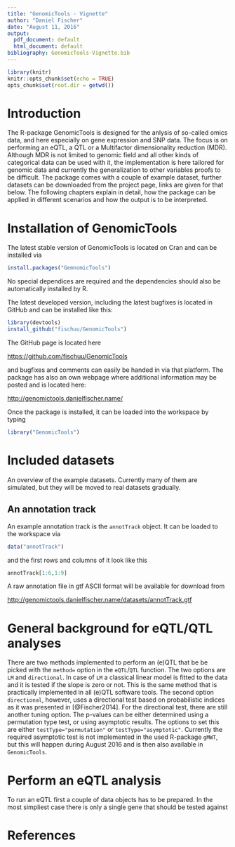 ```yaml
---
title: "GenomicTools - Vignette"
author: "Daniel Fischer"
date: "August 11, 2016"
output:
  pdf_document: default
  html_document: default
bibliography: GenomicTools-Vignette.bib
---
```


```r
library(knitr)
knitr::opts_chunk$set(echo = TRUE)
opts_chunk$set(root.dir = getwd())
```

# Introduction

The R-package GenomicTools is designed for the anlysis of so-called omics data, and here especially on gene expression and SNP data. The 
focus is on performing an eQTL, a QTL or a Multifactor dimensionality reduction (MDR). Although MDR is not limited to genomic field and
all other kinds of categorical data can be used with it, the implementation is here tailored for genomic data and currently the generalization
to other variables proofs to be difficult. The package comes with a couple of example dataset, further datasets can be downloaded from the 
project page, links are given for that below. The following chapters explain in detail, how the package can be applied in different scenarios
and how the output is to be interpreted.

# Installation of GenomicTools
The latest stable version of GenomicTools is located on Cran and can be installed via

```r
install.packages("GemnomicTools")
```

No special dependices are required and the dependencies should also be automatically installed by R. 

The latest developed version, including the latest bugfixes is located in GitHub and can be installed like this:

```r
library(devtools)
install_github("fischuu/GenomicTools")
```

The GitHub page is located here

[https://github.com/fischuu/GenomicTools](https://github.com/fischuu/GenomicTools)


and bugfixes and comments can easily be handed in via that platform. The package has also an own webpage where additional information may be posted 
and is located here:

[http://genomictools.danielfischer.name/](https://genomictools.danielfischer.name/)


Once the package is installed, it can be loaded into the workspace by typing 

```r
library("GenomicTools")
```


# Included datasets
An overview of the example datasets. Currently many of them are simulated, but they will be moved to real datasets gradually.

## An annotation track
An example annotation track is the `annotTrack` object. It can be loaded to the workspace via

```r
data("annotTrack")
```

and the first rows and columns of it look like this

```r
annotTrack[1:6,1:9]
```

A raw annotation file in gtf ASCII format will be available for download from 

[http://genomictools.danielfischer.name/datasets/annotTrack.gtf](http://genomictools.danielfischer.name/datasets/annotTrack.gtf)

# General background for eQTL/QTL analyses
There are two methods implemented to perform an (e)QTL that be be picked with the `method=` option in the `eQTL`/`QTL` function. The two options 
are `LM` and `directional`. In case of `LM` a classical linear model is fitted to the data and it is tested if the slope is zero or not. This
is the same method that is practically implemented in all (e)QTL software tools. The second option `directional`, however, uses a directional
test based on probabilistic indices as it was presented in [@Fischer2014]. For the directional test, there are still another tuning option. The
p-values can be either determined using a permutation type test, or using asymptotic results. The options to set this are
either `testType="permutation"` or `testType="asymptotic"`. Currently the required asymptotic test is not implemented in the used R-package
`gMWT`, but this will happen during August 2016 and is then also available in `GenomicTools`.

# Perform an eQTL analysis

To run an eQTL first a couple of data objects has to be prepared. In the most simpliest case there is only a single gene that should be tested 
against 


# References